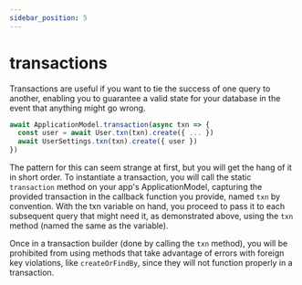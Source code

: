 ```yaml
---
sidebar_position: 5
---
```


# transactions

Transactions are useful if you want to tie the success of one query to another, enabling you to guarantee a valid state for your database in the event that anything might go wrong.

```ts
await ApplicationModel.transaction(async txn => {
  const user = await User.txn(txn).create({ ... })
  await UserSettings.txn(txn).create({ user })
})
```

The pattern for this can seem strange at first, but you will get the hang of it in short order. To instantiate a transaction, you will call the static `transaction` method on your app's ApplicationModel, capturing the provided transaction in the callback function you provide, named `txn` by convention. With the txn variable on hand, you proceed to pass it to each subsequent query that might need it, as demonstrated above, using the `txn` method (named the same as the variable).

Once in a transaction builder (done by calling the `txn` method), you will be prohibited from using methods that take advantage of errors with foreign key violations, like `createOrFindBy`, since they will not function properly in a transaction.

